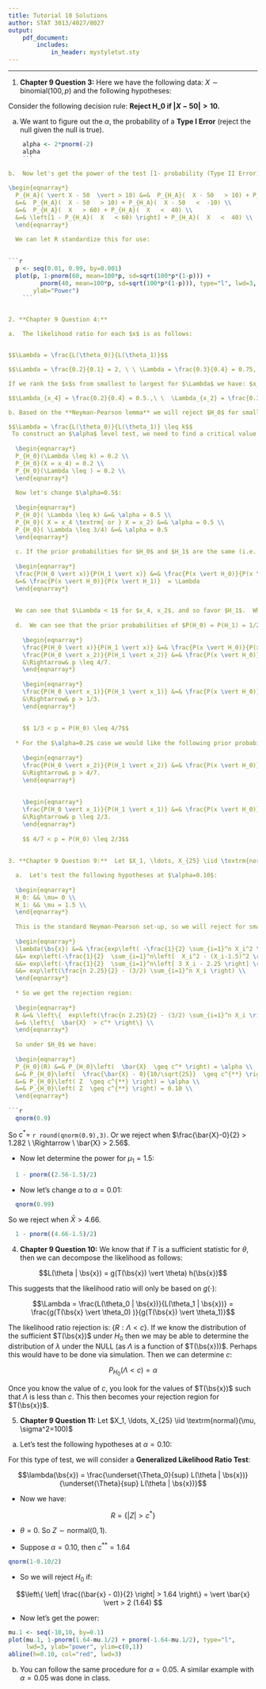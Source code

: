 ```yaml
---
title: Tutorial 10 Solutions  
author: STAT 3013/4027/8027
output:
    pdf_document:
        includes:
            in_header: mystyletut.sty
---
```


---
\Large

1. **Chapter 9 Question 3:**  Here we have the following data: $X \sim \textrm{binomial} (100, p)$ and the following hypotheses:

\begin{eqnarray*}
H_0: && p=0.5 \\
H_1: && p\not=0.5 \\
\end{eqnarray*}


Consider the following decision rule: **Reject H_0 if $\big \vert X - 50 \big \vert > 10$.**

a.  We want to figure out the $\alpha$, the probability of a **Type I Error** (reject the null given the null is true).
  
  \begin{eqnarray*}
  P_{H_0}( \vert X - 50  \vert > 10) &=& P_{H_0}\left( \frac{\vert X - 50  \vert}{\sqrt{100p(1-p)}} > \frac{10}{\sqrt{np(1-p)}} \right ) \\
  &=& P_{H_0}\left( \frac{\vert X - 50  \vert}{\sqrt{100p(1-p)}} > \frac{10}{\sqrt{100 (0.5)(0.5)}} \right ) \\
  &=& P_{H_0}\left( \vert Z \vert > \frac{10}{5} \right )  \\
  &=& P_{H_0}\left( \vert Z \vert > 2 \right ) \\
  &\approx& P_{H_0}\left( Z > 2 \right ) + P_{H_0}\left( Z < -2 \right ) = 2 P_{H_0}\left( Z < -2 \right ) 
  \end{eqnarray*}    
  
          
    

```r
    alpha <- 2*pnorm(-2)
    alpha
    ```    

b.  Now let's get the power of the test [1- probability (Type II Error)].  Recall the power is the probability that the test reject the null when the alternative is true.
  
\begin{eqnarray*}
  P_{H_A}( \vert X - 50  \vert > 10) &=&  P_{H_A}(  X - 50   > 10) + P_{H_A}(  X - 50   <  -10) \\
  &=&  P_{H_A}(  X - 50   > 10) + P_{H_A}(  X - 50   <  -10) \\
  &=&  P_{H_A}(  X   > 60) + P_{H_A}(  X   <  40) \\
  &=& \left[1 - P_{H_A}(  X   < 60) \right] + P_{H_A}(  X   <  40) \\
  \end{eqnarray*}

  We can let R standardize this for use:
  
  
```r
  p <- seq(0.01, 0.99, by=0.001)
  plot(p, 1-pnorm(60, mean=100*p, sd=sqrt(100*p*(1-p))) + 
         pnorm(40, mean=100*p, sd=sqrt(100*p*(1-p))), type="l", lwd=3,
       ylab="Power")
    ```

  
2. **Chapter 9 Question 4:** 

a.  The likelihood ratio for each $x$ is as follows:


$$\Lambda = \frac{L(\theta_0)}{L(\theta_1)}$$

$$\Lambda = \frac{0.2}{0.1} = 2, \ \ \Lambda = \frac{0.3}{0.4} = 0.75, \Lambda = \frac{0.3}{0.1} = 3,  \Lambda = \frac{0.2}{0.4} = 0.5.$$

If we rank the $x$s from smallest to largest for $\Lambda$ we have: $x_4, x_2, x_1, x_3$:

$$\Lambda_{x_4} = \frac{0.2}{0.4} = 0.5.,\ \  \Lambda_{x_2} = \frac{0.3}{0.4} = 0.75, \ \ \Lambda_{x_1} = \frac{0.2}{0.1} = 2, \ \ \Lambda_{x_3} = \frac{0.3}{0.1} = 3,  $$

b. Based on the **Neyman-Pearson lemma** we will reject $H_0$ for small values of $\Lambda$:

$$\Lambda = \frac{L(\theta_0)}{L(\theta_1)} \leq k$$
 To construct an $\alpha$ level test, we need to find a critical value $k$ such that,
 
  \begin{eqnarray*}
  P_{H_0}(\Lambda \leq k) = 0.2 \\
  P_{H_0}(X = x_4) = 0.2 \\
  P_{H_0}(\Lambda \leq ) = 0.2 \\
  \end{eqnarray*}
  
  Now let's change $\alpha=0.5$:
  
  \begin{eqnarray*}
  P_{H_0}( \Lambda \leq k) &=& \alpha = 0.5 \\
  P_{H_0}( X = x_4 \textrm{ or } X = x_2) &=& \alpha = 0.5 \\
  P_{H_0}( \Lambda \leq 3/4) &=& \alpha = 0.5
  \end{eqnarray*}
  
  c. If the prior probabilities for $H_0$ and $H_1$ are the same (i.e. $P(H_0) = P(H_1) = 1/2$) the we can consider ratio of the posterior probabilities for for the two models:
  
  \begin{eqnarray*}
  \frac{P(H_0 \vert x)}{P(H_1 \vert x)} &=& \frac{P(x \vert H_0)}{P(x \vert H_1)} \times \frac{P(H_0)}{P(H_1)} \\
  &=& \frac{P(x \vert H_0)}{P(x \vert H_1)}  = \Lambda
  \end{eqnarray*}
  
  
  We can see that $\Lambda < 1$ for $x_4, x_2$, and so favor $H_1$.  While $\Lambda > 1$ for $x_1, x_3$, which then favors $H_0$. 
  
  d.  We can see that the prior probabilities of $P(H_0) = P(H_1) = 1/2$ correspond to the decision rule based on $\alpha=0.5$. Let's see if we can extend this idea.  We will reject $H_0$ if $\Lambda > 1$.  So we want $\Lambda_{x_2} \leq 1$ and $\Lambda_{x_1} > 1$.
  
    \begin{eqnarray*}
    \frac{P(H_0 \vert x)}{P(H_1 \vert x)} &=& \frac{P(x \vert H_0)}{P(x \vert H_1)} \times \frac{P(H_0)}{P(H_1)} \\
    \frac{P(H_0 \vert x_2)}{P(H_1 \vert x_2)} &=& \frac{P(x \vert H_0)}{P(x \vert H_1)} \times \frac{P(H_0)}{P(H_1)} = 0.75 \times \frac{p}{1-p}  \leq 1\\
    &\Rightarrow& p \leq 4/7.
    \end{eqnarray*}
  
    \begin{eqnarray*}
    \frac{P(H_0 \vert x_1)}{P(H_1 \vert x_1)} &=& \frac{P(x \vert H_0)}{P(x \vert H_1)} \times \frac{P(H_0)}{P(H_1)} = 2 \times \frac{p}{1-p}  > 1\\
    &\Rightarrow& p > 1/3.
    \end{eqnarray*} 
  
  
    $$ 1/3 < p = P(H_0) \leq 4/7$$ 
  
  * For the $\alpha=0.2$ case we would like the following prior probabilities based $\Lambda_{x_2} \leq 1$ and $\Lambda_{x_1} > 1$
  
    \begin{eqnarray*}
    \frac{P(H_0 \vert x_2)}{P(H_1 \vert x_2)} &=& \frac{P(x \vert H_0)}{P(x \vert H_1)} \times \frac{P(H_0)}{P(H_1)} = 0.75 \times \frac{p}{1-p}  > 1\\
    &\Rightarrow& p > 4/7.
    \end{eqnarray*}
    
    
    \begin{eqnarray*}
    \frac{P(H_0 \vert x_1)}{P(H_1 \vert x_1)} &=& \frac{P(x \vert H_0)}{P(x \vert H_1)} \times \frac{P(H_0)}{P(H_1)} = 0.5 \times \frac{p}{1-p}  \leq 1\\
    &\Rightarrow& p \leq 2/3.
    \end{eqnarray*}
  
    $$ 4/7 < p = P(H_0) \leq 2/3$$ 
  
  
3. **Chapter 9 Question 9:**  Let $X_1, \ldots, X_{25} \iid \textrm{normal}(\mu, \sigma^2=100)$  

  a.  Let's test the following hypotheses at $\alpha=0.10$:
  
  \begin{eqnarray*}
  H_0: && \mu= 0 \\
  H_1: && \mu = 1.5 \\
  \end{eqnarray*}
  
  This is the standard Neyman-Pearson set-up, so we will reject for small values of $k$:
  
  \begin{eqnarray*}
  \lambda(\bs{x}) &=& \frac{exp\left( -\frac{1}{2} \sum_{i=1}^n X_i^2 \right) }{exp \left(-\frac{1}{2} \sum_{i=1}^n (X_i-1.5)^2 \right) }\\
  &&= exp\left(-\frac{1}{2}  \sum_{i=1}^n\left[  X_i^2 - (X_i-1.5)^2 \right] \right) \\
  &&= exp\left(-\frac{1}{2}  \sum_{i=1}^n\left[ 3 X_i - 2.25 \right] \right) \\
  &&= exp\left(\frac{n 2.25}{2} - (3/2) \sum_{i=1}^n X_i \right) \\
  \end{eqnarray*}
  
  * So we get the rejection region:
  
  \begin{eqnarray*}
  R &=& \left\{  exp\left(\frac{n 2.25}{2} - (3/2) \sum_{i=1}^n X_i \right) \leq k \right\} \\
  &=& \left\{  \bar{X}  > c^* \right\} \\
  \end{eqnarray*}
  
  So under $H_0$ we have:
  
  \begin{eqnarray*}
  P_{H_0}(R) &=& P_{H_0}\left(  \bar{X}  \geq c^* \right) = \alpha \\
  &=& P_{H_0}\left(  \frac{\bar{X} - 0}{10/\sqrt{25}}  \geq c^{**} \right) = \alpha \\
  &=& P_{H_0}\left( Z  \geq c^{**} \right) = \alpha \\
  &=& P_{H_0}\left( Z  \geq c^{**} \right) = 0.10 \\
  \end{eqnarray*}
  
```r
  qnorm(0.9)
```
  
  So $c^* =$ `r round(qnorm(0.9),3)`.  Or we reject when $\frac{\bar{X}-0}{2} > 1.282 \ \Rightarrow \ \bar{X} > 2.56$.
  
  
  
  * Now let determine the power for $\mu_1=1.5$:
    
  \begin{eqnarray*}
  P_{H_1}(R) &=& P(\bar{X} > 2.56) \\
  &=& P_{H_1}\left(  \frac{\bar{X} - 1.5}{10/\sqrt{25}}  > \frac{2.56 - 1.5}{10/\sqrt{25}} \right) \\
  &=& 1 - P(Z \leq (2.56-1.5)/2)
  \end{eqnarray*}
    
```r
  1 - pnorm((2.56-1.5)/2)
```


  * Now let's change $\alpha$ to $\alpha=0.01$:
  
  \begin{eqnarray*}
  P_{H_0}(R) &=& P_{H_0}\left(  \bar{X}  \geq c^* \right) = \alpha \\
  &=& P_{H_0}\left(  \frac{\bar{X} - 0}{10/\sqrt{25}}  \geq c^{**} \right) = \alpha \\
  &=& P_{H_0}\left( Z  \geq c^{**} \right) = \alpha \\
  &=& P_{H_0}\left( Z  \geq c^{**} \right) = 0.01 \\
  \end{eqnarray*}
  
```r
  qnorm(0.99)
```
  
  So we reject when $\bar{X} > 4.66$.
  
  \begin{eqnarray*}
  P_{H_1}(R) &=& P(\bar{X} > 4.66) \\
  &=& P_{H_1}\left(  \frac{\bar{X} - 1.5}{10/\sqrt{25}}  > \frac{4.66 - 1.5}{10/\sqrt{25}} \right) \\
  &=& 1 - P(Z \leq (4.66-1.5)/2)
  \end{eqnarray*}
    
```r
  1 - pnorm((4.66-1.5)/2)
```


4. **Chapter 9 Question 10:**  We know that if $T$ is a sufficient  statistic for $\theta$, then we can decompose the likelihood as follows:

$$L(\theta | \bs{x}) = g(T(\bs{x}) \vert \theta)  h(\bs{x})$$

  This suggests that the likelihood ratio will only be based on $g(\cdot)$:
  
  $$\Lambda = \frac{L(\theta_0 | \bs{x})}{L(\theta_1 | \bs{x})} = \frac{g(T(\bs{x} \vert \theta_0) )}{g(T(\bs{x}) \vert \theta_1)}$$
  
  The likelihood ratio rejection is:  $\left\{R: \Lambda < c \right\}$.  If we know the distribution of the sufficient $T(\bs{x})$ under $H_0$ then we may be able to determine the distribution of $\lambda$ under the NULL (as $\Lambda$ is a function of $T(\bs{x}))$.  Perhaps this would have to be done via simulation.  Then we can determine $c$:  
  
  $$P_{H_0}(\Lambda < c ) = \alpha$$
  
  Once you know the value of $c$, you look for the values of $T(\bs{x})$ such that $\Lambda$ is less than $c$. This then becomes your rejection region for $T(\bs{x})$.
  
5. **Chapter 9 Question 11:**  Let $X_1, \ldots, X_{25} \iid \textrm{normal}(\mu, \sigma^2=100)$  

  a.  Let's test the following hypotheses at $\alpha=0.10$:
  
  \begin{eqnarray*}
  H_0: && \mu= 0 \\
  H_1: && \mu \not= 0 \\
  \end{eqnarray*}
  
  
  For this type of test, we will consider a **Generalized Likelihood Ratio Test**:
  
  $$\lambda(\bs{x}) = \frac{\underset{\Theta_0}{sup} L(\theta | \bs{x})}{\underset{\Theta}{sup} L(\theta | \bs{x})}$$

  
  \begin{eqnarray*}
\lambda(\bs{x}) &=& \frac{(2 \pi)^{-n/2} exp[ - \sum (x_i - \theta_0)^2/2] }{(2 \pi)^{-n/2} exp[ - \sum (x_i - \bar{x})^2/2]} \\
&=& exp\left[ \left( - \sum (x_i - \theta_0)^2 +  \sum (x_i - \bar{x})^2 \right)/2 \right] \\
&=& exp\left[ \left( - \left[\sum (x_i - \bar{x})^2 +  n(\bar{x} - \theta_0)^2 \right] +  \sum (x_i - \bar{x})^2 \right)/2 \right] \\
&=& exp\left[ -  n(\bar{x} - \theta_0)^2/2  \right] \\
&=& exp\left[ -  n(\bar{x}- 0)^2/2  \right] \\
&=& exp\left[ -  n\bar{x}^2/2  \right] \\
\end{eqnarray*}


\begin{eqnarray*}
R &=& \{\lambda(\bs{x}) \leq c\} \\
&=& \{exp\left[ -  n\bar{x}^2/2  \right]  \leq c \}\\
&=& \{ -  n\bar{x}^2/2    \leq log(c) \}\\
&=& \{  \bar{x}^2    > -2log(c)/n \}\\
&=& \{  \big\vert \bar{x} \big \vert     > \sqrt{-2log(c)/n} \}\\
&=& \{  \big\vert \frac{\bar{x} -0}{2} \big \vert     > \frac{\sqrt{-2log(c)/n} - 0}{2} \}\\
\end{eqnarray*}



*  Now we have:

$$R =  \left\{|Z|  > c^* \right\}$$
 

* \tr{Under the null hypothesis} $\theta = 0$.  So $Z \sim \textrm{normal}(0, 1)$. 

\begin{eqnarray*}
P(|Z| > c^*) &=&  P(Z > c^*) + P(Z < -c^*) = \alpha\\
&=& 2 P(Z < -c^*) = \alpha \\
&=& P(Z < -c^*) = \alpha/2 \\
&=& P(Z < c^{**}) = \alpha/2
\end{eqnarray*}


* Suppose $\alpha = 0.10$, then $c^{**} = 1.64$

```r
qnorm(1-0.10/2)
```

* So we will reject $H_0$ if:

$$\left\{ \left| \frac{(\bar{x} - 0)}{2} \right|  > 1.64 \right\} = \vert \bar{x} \vert > 2 (1.64) $$

* Now let's get the power:

\begin{eqnarray*}
P_{H_1}(R) &=& P_{H_1}(\bar{X} > 3.26) + P_{H_1}(\bar{X} <  3.28) \\
          &=& P_{H_1}((\bar{X}-mu_1)/2 > (3.28-mu_1)/2) + P_{H_1}(\bar{X} <  (-3.28-\mu_1)/2) \\
          &=& 1 - P_{H_1}(Z < (3.28-mu_1)/2) + P_{H_1}(Z <  (-3.28-\mu_1)/2) \\
           &=& 1 - P_{H_1}(Z < 1.64 - mu_1/2) + P_{H_1}(Z <  -1.64 -\mu_1/2) \\
\end{eqnarray*}

```r
mu.1 <- seq(-10,10, by=0.1)
plot(mu.1, 1-pnorm(1.64-mu.1/2) + pnorm(-1.64-mu.1/2), type="l", 
     lwd=3, ylab="power", ylim=c(0,1))
abline(h=0.10, col="red", lwd=3)
```

b. You can follow the same procedure for $\alpha=0.05$.  A similar example with $\alpha=0.05$ was done in class.